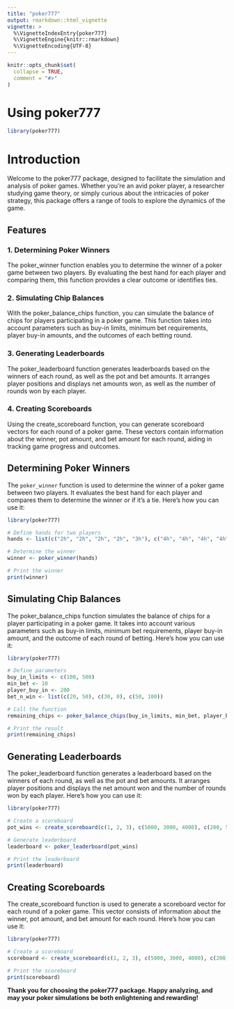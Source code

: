 ```yaml
---
title: "poker777"
output: rmarkdown::html_vignette
vignette: >
  %\VignetteIndexEntry{poker777}
  %\VignetteEngine{knitr::rmarkdown}
  %\VignetteEncoding{UTF-8}
---
```


```r
knitr::opts_chunk$set(
  collapse = TRUE,
  comment = "#>"
)
```

# Using poker777

```r
library(poker777)
```

# Introduction

Welcome to the poker777 package, designed to facilitate the simulation and analysis of poker games. Whether you're an avid poker player, a researcher studying game theory, or simply curious about the intricacies of poker strategy, this package offers a range of tools to explore the dynamics of the game.

## Features

### 1. Determining Poker Winners

The poker_winner function enables you to determine the winner of a poker game between two players. By evaluating the best hand for each player and comparing them, this function provides a clear outcome or identifies ties.

### 2. Simulating Chip Balances

With the poker_balance_chips function, you can simulate the balance of chips for players participating in a poker game. This function takes into account parameters such as buy-in limits, minimum bet requirements, player buy-in amounts, and the outcomes of each betting round.

### 3. Generating Leaderboards

The poker_leaderboard function generates leaderboards based on the winners of each round, as well as the pot and bet amounts. It arranges player positions and displays net amounts won, as well as the number of rounds won by each player.

### 4. Creating Scoreboards

Using the create_scoreboard function, you can generate scoreboard vectors for each round of a poker game. These vectors contain information about the winner, pot amount, and bet amount for each round, aiding in tracking game progress and outcomes.

## Determining Poker Winners

The `poker_winner` function is used to determine the winner of a poker game between two players. It evaluates the best hand for each player and compares them to determine the winner or if it's a tie. Here's how you can use it:

```r
library(poker777)

# Define hands for two players
hands <- list(c("2h", "2h", "2h", "2h", "3h"), c("4h", "4h", "4h", "4h", "5h"))

# Determine the winner
winner <- poker_winner(hands)

# Print the winner
print(winner)
```

## Simulating Chip Balances

The poker_balance_chips function simulates the balance of chips for a player participating in a poker game. It takes into account various parameters such as buy-in limits, minimum bet requirements, player buy-in amount, and the outcome of each round of betting. Here's how you can use it:

```r
library(poker777)

# Define parameters
buy_in_limits <- c(100, 500)
min_bet <- 10
player_buy_in <- 200
bet_n_win <- list(c(20, 50), c(30, 0), c(50, 100))

# Call the function
remaining_chips <- poker_balance_chips(buy_in_limits, min_bet, player_buy_in, bet_n_win)

# Print the result
print(remaining_chips)
```

## Generating Leaderboards

The poker_leaderboard function generates a leaderboard based on the winners of each round, as well as the pot and bet amounts. It arranges player positions and displays the net amount won and the number of rounds won by each player. Here's how you can use it:

```r
library(poker777)

# Create a scoreboard
pot_wins <- create_scoreboard(c(1, 2, 3), c(5000, 3000, 4000), c(200, 500, 300))

# Generate leaderboard
leaderboard <- poker_leaderboard(pot_wins)

# Print the leaderboard
print(leaderboard)
```

## Creating Scoreboards

The create_scoreboard function is used to generate a scoreboard vector for each round of a poker game. This vector consists of information about the winner, pot amount, and bet amount for each round. Here's how you can use it:

```r
library(poker777)

# Create a scoreboard
scoreboard <- create_scoreboard(c(1, 2, 3), c(5000, 3000, 4000), c(200, 500, 300))

# Print the scoreboard
print(scoreboard)
```

**Thank you for choosing the poker777 package. Happy analyzing, and may your poker simulations be both enlightening and rewarding!**

